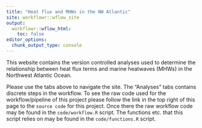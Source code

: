 ```yaml
---
title: "Heat flux and MHWs in the NW Atlantic"
site: workflowr::wflow_site
output:
  workflowr::wflow_html:
    toc: false
editor_options:
  chunk_output_type: console
---
```


This website contains the version controlled analyses used to determine the relationship between heat flux terms and marine heatwaves (MHWs) in the Northwest Atlantic Ocean.
  
Please use the tabs above to navigate the site. The "Analyses" tabs contains discrete steps in the workflow. To see the raw code used for the workflow/pipeline of this project please follow the link in the top right of this page to the `source code` for this project. Once there the raw workflow code may be found in the `code/workflow.R` script. The functions etc. that this script relies on may be found in the `code/functions.R` script.

